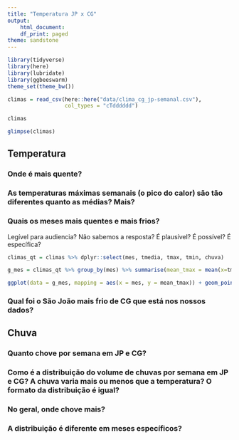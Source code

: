 ```yaml
---
title: "Temperatura JP x CG"
output:
    html_document:
    df_print: paged
theme: sandstone
---
```


```r
library(tidyverse)
library(here)
library(lubridate)
library(ggbeeswarm)
theme_set(theme_bw())
```

```r
climas = read_csv(here::here("data/clima_cg_jp-semanal.csv"), 
                  col_types = "cTdddddd")

climas

glimpse(climas)
```

## Temperatura

### Onde é mais quente?

### As temperaturas máximas semanais (o pico do calor) são tão diferentes quanto as médias? Mais?  

### Quais os meses mais quentes e mais frios? 
Legível para  audiencia?
Não sabemos a resposta?
É plausível?
É possível?
É específica?

```r

climas_qt = climas %>% dplyr::select(mes, tmedia, tmax, tmin, chuva) 

g_mes = climas_qt %>% group_by(mes) %>% summarise(mean_tmax = mean(x=tmax))

ggplot(data = g_mes, mapping = aes(x = mes, y = mean_tmax)) + geom_point()

```

### Qual foi o São João  mais frio de CG que está nos nossos dados?

## Chuva

### Quanto chove por semana em JP e CG?

### Como é a distribuição do volume de chuvas por semana em JP e CG? A chuva varia mais ou menos que a temperatura? O formato da distribuição é igual? 

### No geral, onde chove mais?

### A distribuição é diferente em meses específicos? 

